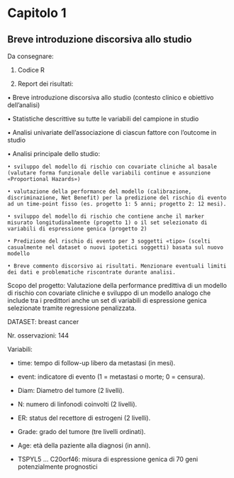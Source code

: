 # Capitolo 1
## Breve introduzione discorsiva allo studio
Da consegnare:

1. Codice R

2. Report dei risultati:
  
• Breve introduzione discorsiva allo studio (contesto clinico e obiettivo dell’analisi)
  
• Statistiche descrittive su tutte le variabili del campione in studio

• Analisi univariate dell’associazione di ciascun fattore con l’outcome in studio

• Analisi principale dello studio:

    • sviluppo del modello di rischio con covariate cliniche al basale (valutare forma funzionale delle variabili continue e assunzione «Proportional Hazards»)

    • valutazione della performance del modello (calibrazione, discriminazione, Net Benefit) per la predizione del rischio di evento ad un time-point fisso (es. progetto 1: 5 anni; progetto 2: 12 mesi).

    • sviluppo del modello di rischio che contiene anche il marker misurato longitudinalmente (progetto 1) o il set selezionato di variabili di espressione genica (progetto 2)

    • Predizione del rischio di evento per 3 soggetti «tipo» (scelti casualmente nel dataset o nuovi ipotetici soggetti) basata sul nuovo modello

    • Breve commento discorsivo ai risultati. Menzionare eventuali limiti dei dati e problematiche riscontrate durante analisi.


Scopo del progetto:
Valutazione della performance predittiva di un modello di rischio con covariate cliniche e sviluppo di un modello analogo che include tra i predittori anche un set di variabili di espressione genica selezionate tramite regressione penalizzata. 

DATASET: breast cancer

Nr. osservazioni: 144

Variabili:

- time: tempo di follow-up libero da metastasi (in mesi).

- event: indicatore di evento (1 = metastasi o morte; 0 = censura).

- Diam: Diametro del tumore (2 livelli).

- N: numero di linfonodi coinvolti (2 livelli).

- ER: status del recettore di estrogeni (2 livelli). 

- Grade: grado del tumore (tre livelli ordinati).

- Age: età della paziente alla diagnosi (in anni).

- TSPYL5 ... C20orf46: misura di espressione genica di 70 geni potenzialmente prognostici


